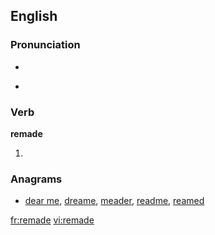==English==

===Pronunciation===
* {{SAMPA|/'/}}
* {{IPA|/ɻi'meɪd/}}
*: {{rhymes|eɪd}}

===Verb===
'''remade'''

# {{past of|[[remake]]}}

===Anagrams===
* [[dear me#English|dear me]], [[dreame#English|dreame]], [[meader#English|meader]], [[readme#English|readme]], [[reamed#English|reamed]]

[[fr:remade]]
[[vi:remade]]